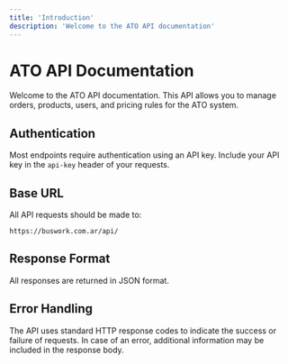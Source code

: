 ```yaml
---
title: 'Introduction'
description: 'Welcome to the ATO API documentation'
---
```


# ATO API Documentation

Welcome to the ATO API documentation. This API allows you to manage orders, products, users, and pricing rules for the ATO system.

## Authentication

Most endpoints require authentication using an API key. Include your API key in the `api-key` header of your requests.

## Base URL

All API requests should be made to:

```
https://buswork.com.ar/api/
```

## Response Format

All responses are returned in JSON format.

## Error Handling

The API uses standard HTTP response codes to indicate the success or failure of requests. In case of an error, additional information may be included in the response body.
